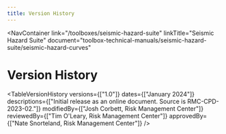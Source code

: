 ```yaml
---
title: Version History
---
```



<NavContainer 
  link="/toolboxes/seismic-hazard-suite"
  linkTitle="Seismic Hazard Suite"
  document="toolbox-technical-manuals/seismic-hazard-suite/seismic-hazard-curves"
></NavContainer>

# Version History

<TableVersionHistory 
    versions={["1.0"]}
    dates={["January 2024"]}
    descriptions={["Initial release as an online document. Source is RMC-CPD-2023-02."]}
    modifiedBy={["Josh Corbett, Risk Management Center"]}
    reviewedBy={["Tim O'Leary, Risk Management Center"]}
    approvedBy={["Nate Snorteland, Risk Management Center"]} 
/>
